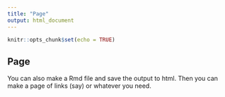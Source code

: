 ```yaml
---
title: "Page"
output: html_document
---
```


```r
knitr::opts_chunk$set(echo = TRUE)
```

## Page

You can also make a Rmd file and save the output to html. Then you can make a page of links (say) or whatever you need.